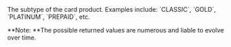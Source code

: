 <ParamField body="SubType" type="string">     
The subtype of the card product. Examples include: `CLASSIC`, `GOLD`, `PLATINUM`, `PREPAID`, etc.   

**Note: **The possible returned values are numerous and liable to evolve over time. 
</ParamField>